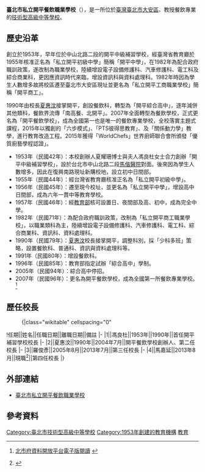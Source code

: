 {{Infobox School
| name =開平餐飲學校
| other_name = Kai Ping Culinary School
| image = 
| motto =
| established = 1953年
| type = [[技術型高級中等學校|技術型高級中等學校]]<br>私立餐飲學校
| religion = 
| affiliation = 
| district = [[臺北市|臺北市]][[大安區_(臺北市)|大安區]]
| grades = 
| founder = 夏耀珊
| president = 
| principal = 
| dean = 
| college = 
| house = 
| sc =
| cs = 
| free_label2 = 
| free_text2 = 
| faculty = 
| staff = 
| students = 
| athletics = 
| conference = 
| colors = 
| mascot = 
| magazine = 
| free_label = 
| free_text = 
| free_label3 = 
| free_text3 = 
| address = {{flagicon|TWN}}[[臺北市|臺北市]][[大安區_(臺北市)|大安區]]復興南路二段148巷24號
| tel = +886-2-2755-6939
| fax = +886-2-2754-1970
| mail = 
| website = [http://www.kpvs.tp.edu.tw/ www.kpvs.tp.edu.tw]
}}
'''臺北市私立開平餐飲職業學校'''（{{lang-en|Kai Ping Culinary School}}），是一所位於[[臺灣|臺灣]][[臺北市|臺北市]][[大安區_(臺北市)|大安區]]、教授餐飲專業的[[技術型高級中學|技術型高級中等學校]]。

== 歷史沿革 ==
創立於1953年，早年位於中山北路二段的開平中級補習學校，經臺灣省教育廳於1955年核准正名為「私立開平初級中學」簡稱「開平中學」，在1982年為配合政府職訓政策，遂改制為職業學校，陸續增設電子設備修護科、汽車修護科、電工科及綜合商業科，更因應資訊時代來臨，增設資訊科與資料處理科。1982年時因為學生人數增多故將校區遷至臺北市大安區現址並更名為「私立開平工商職業學校」簡稱「開平商工」。

1990年由校長[[夏惠汶|夏惠汶]]接掌開平，創設餐飲科，轉型為「開平綜合高中」，逐年減併其他類科，餐飲界流傳「南高餐、北開平」。2007年全面轉型為餐飲學校，正式更名為「開平餐飲學校」，成為全國第一也是唯一的餐飲專業學校，全校落實主題式課程，2015年以獨創的「六步模式」、「PTS彼得思教育」、及「關係動力學」教學，進行教育改造工程。2015年獲得「WorldChefs」世界廚師聯合會所頒發「優質廚藝學程認證」。

*1953年（民國42年）：本校創辦人夏耀珊博士與夫人馮良杜女士合力創辦「開平中級補習學校」，設於台北市中山北路二段[[馬偕醫院|馬偕醫院]]對面。後來因為學生人數增多，因此在復興南路現址新購校地，設立初中日間部。 
*1955年（民國44年）：經台灣省教育廳核准正名為「私立開平初級中學」。
*1956年（民國45年）：遷至現今校址，並更名為「私立開平中學」，增設高中日間部，成為六年一貫中等教育學校。
*1957年（民國46年）：經[[中華民國教育部|教育部]]核可設置日、夜間部及高、初中，成為完全中學。
*1982年（民國71年）：為配合政府職訓政策，改制為「私立開平商工職業學校」，以職業類科為主，陸續增設電子設備修護科、汽車修護科、電工科、綜合商業科、資訊科、資料處理科。
*1990年（民國79年）：[[夏惠汶|夏惠汶]]校長接掌開平，調整科別，採「少科多班」策略，設置餐飲科、普通科、資訊與資料處理科等。
*1991年（民國80年）：增設餐飲科。
*1996年（民國85年）：教育部指定試辦「綜合高中」學制。
*2005年（民國94年）：綜合高中停招。
*2007年（民國96年）：更名為開平餐飲學校，成為全國第一所餐飲專業學校。<ref>{{Citation|
 |coauthors= |title=臺北市教育年鑑：民國103-104年(2014~2015)-第四章:職校概況|year=2016 |publisher=臺北市政府教育局
 |location=台北市 |isbn=9789860502749 |date=2016-11 |accessdate=2018-04-18 }}[http://data.taipei/opendata/datalist/publicationMeta?oid=8f70ba32-2434-4d4b-91a1-1070ae0e8541 北市府資料開放平台電子版閱讀] {{Wayback|url=http://data.taipei/opendata/datalist/publicationMeta?oid=8f70ba32-2434-4d4b-91a1-1070ae0e8541 |date=20180418162612 }}</ref>

== 歷任校長 ==
:{|class="wikitable" cellspacing="0"
!任期||姓名||任職日期||離職日期||備註
|-
|1||馮良杜||1953年||1990年||首任開平補習學校校長
|-
|2||夏惠汶||1990年||2004年7月||開平餐飲學校創辦人、第二任校長
|-
|3||羅俊彥||2005年8月||2013年7月||第三任校長
|-
|4||馬嘉延||2013年8月||現職<ref>{{cite web|url=http://www.kpvs.tp.edu.tw/modules/tad_book3/page.php?tbdsn=55|language=zh-tw|title=開平餐飲學校 歷任校長簡介|publisher=開平餐飲學校|date=|accessdate=2018-04-18|archive-date=2018-04-18|archive-url=https://web.archive.org/web/20180418161434/http://www.kpvs.tp.edu.tw/modules/tad_book3/page.php?tbdsn=55|dead-url=no}}</ref>||第四任校長
|}

== 外部連結 ==
* [http://www.kpvs.tp.edu.tw 臺北市私立開平餐飲職業學校] {{Wayback|url=http://www.kpvs.tp.edu.tw/ |date=20110903002225 }}

==參考資料==
{{reflist|2}}

{{臺北市高級中等學校}}

[[Category:臺北市技術型高級中等學校|Category:臺北市技術型高級中等學校]]
[[Category:1953年創建的教育機構|Category:1953年創建的教育機構]]
[[Category:台灣飲食|教育]]